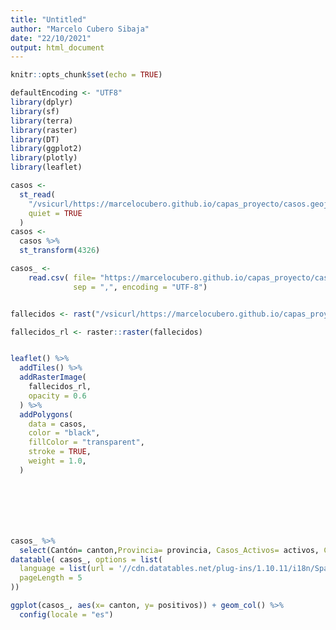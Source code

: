 ```yaml
---
title: "Untitled"
author: "Marcelo Cubero Sibaja"
date: "22/10/2021"
output: html_document
---
```


```r
knitr::opts_chunk$set(echo = TRUE)
```
```r
defaultEncoding <- "UTF8"
library(dplyr)
library(sf)
library(terra)
library(raster)
library(DT)
library(ggplot2)
library(plotly)
library(leaflet)

```

```r
casos <-
  st_read(
    "/vsicurl/https://marcelocubero.github.io/capas_proyecto/casos.geojson",
    quiet = TRUE
  )
casos <-
  casos %>%
  st_transform(4326)

casos_ <-
    read.csv( file= "https://marcelocubero.github.io/capas_proyecto/casos_.csv",
              sep = ",", encoding = "UTF-8") 


fallecidos <- rast("/vsicurl/https://marcelocubero.github.io/capas_proyecto/fallecidos.tif")

```

```r

fallecidos_rl <- raster::raster(fallecidos)


leaflet() %>%
  addTiles() %>%
  addRasterImage(
    fallecidos_rl, 
    opacity = 0.6
  ) %>%    
  addPolygons(
    data = casos,
    color = "black",
    fillColor = "transparent",
    stroke = TRUE,
    weight = 1.0,
  )








```

```r



casos_ %>%
  select(Cantón= canton,Provincia= provincia, Casos_Activos= activos, Casos_Positivos= positivos) %>%
datatable( casos_, options = list(
  language = list(url = '//cdn.datatables.net/plug-ins/1.10.11/i18n/Spanish.json'),
  pageLength = 5
))


```
```r
ggplot(casos_, aes(x= canton, y= positivos)) + geom_col() %>%
  config(locale = "es")
```



